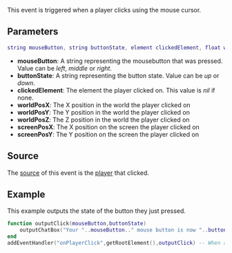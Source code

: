 
{{Server event}}
This event is triggered when a player clicks using the mouse cursor.

==Parameters==
<syntaxhighlight lang="lua">
string mouseButton, string buttonState, element clickedElement, float worldPosX, float worldPosY, float worldPosZ, float screenPosX, float screenPosY
</syntaxhighlight> 

*'''mouseButton''': A string representing the mousebutton that was pressed. Value can be ''left'', ''middle'' or ''right''.
*'''buttonState''': A string representing the button state. Value can be ''up'' or ''down''.
*'''clickedElement''': The element the player clicked on. This value is ''nil'' if none.
*'''worldPosX''': The X position in the world the player clicked on
*'''worldPosY''': The Y position in the world the player clicked on
*'''worldPosZ''': The Z position in the world the player clicked on
*'''screenPosX''': The X position on the screen the player clicked on
*'''screenPosY''': The Y position on the screen the player clicked on

==Source==
The [[/event_system#Event_source.md|source]] of this event is the [[/player.md|player]] that clicked.

==Example== 
This example outputs the state of the button they just pressed.
<syntaxhighlight lang="lua">
function outputClick(mouseButton,buttonState)
	outputChatBox("Your "..mouseButton.." mouse button is now "..buttonState,source,255,255,0) -- output the state of the button they just pressed.
end
addEventHandler("onPlayerClick",getRootElement(),outputClick) -- When a player clicks trigger the outputClick function
</syntaxhighlight>

{{See also/Server event|Player events}}
